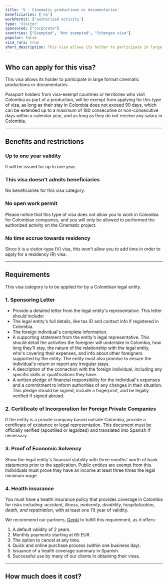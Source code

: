 ```yaml
---
title: 'V - Cinematic productions or documentaries'
beneficiaries: ['no']
workPermit: ['authorized activity']
type: 'Visitor'
sponsored: ["corporate"]
countries: ["Exempted", "Not exempted", "Schengen visa"]
popular: false
visa_rara: true
short_description: This visa allows its holder to participate in large format cinematic productions or documentaries.
---
```


## Who can apply for this visa?

This visa allows its holder to participate in large format cinematic productions or documentaries.

Passport holders from visa-exempt countries or territories who visit Colombia as part of a production, will be exempt from applying for this type of visa, as long as their stay in Colombia does not exceed 90 days, which can be extended up to a maximum of 180 consecutive or non-consecutive days within a calendar year, and as long as they do not receive any salary in Colombia.

---

## Benefits and restrictions

### **Up to one year validity**

It will be issued for up to one year.

### **This visa doesn’t admits beneficiaries**

No beneficiaries for this visa category.

### **No open work permit**

Please notice that this type of visa does not allow you to work in Colombia for Colombian companies, and you will only be allowed to performed the authorized activity on the Cinematic project.

### **No time accrue towards residency**

Since it is a visitor-type (V) visa, this won’t allow you to add time in order to apply for a residency (R) visa.

---

## Requirements

This visa category is to be applied for by a Colombian legal entity. 

### **1. Sponsoring Letter**

- Provide a detailed letter from the legal entity's representative. This letter should include:
- The legal entity's full details, like tax ID and contact info if registered in Colombia.
- The foreign individual's complete information.
- A supporting statement from the entity's legal representative. This should detail the activities the foreigner will undertake in Colombia, how long they'll stay, the nature of the relationship with the legal entity, who's covering their expenses, and info about other foreigners supported by the entity. The entity must also promise to ensure the individual's return or report any irregular stays.
- A description of the connection with the foreign individual, including any specific skills or qualifications they have.
- A written pledge of financial responsibility for the individual's expenses and a commitment to inform authorities of any changes in their situation. This pledge should be signed, include a fingerprint, and be legally verified if signed abroad.

### **2. Certificate of Incorporation for Foreign Private Companies**

If the entity is a private company based outside Colombia, provide a certificate of existence or legal representation. This document must be officially verified (apostilled or legalized) and translated into Spanish if necessary.

### **3. Proof of Economic Solvency**

Show the legal entity's financial stability with three months' worth of bank statements prior to the application. Public entities are exempt from this. Individuals must prove they have an income at least three times the legal minimum wage.

### **4. Health insurance**

You must have a health insurance policy that provides coverage in Colombia for risks including: *accident, illness, maternity, disability, hospitalization, death, and repatriation*, with at least one (1) year of validity.

We recommend our partners, [Genki](https://genki.world/?with=capitaleme) to fulfill this requirement, as it offers:

1. A default validity of 2 years.
2. Monthly payments starting at 65 EUR.
3. The option to cancel at any time.
4. Quick and online purchase process (within one business day).
5. Issuance of a health coverage summary in Spanish.
6. Successful use by many of our clients in obtaining their visas.

---
## How much does it cost?

<VisaCosts
    studyFees="54"
    issuanceFees="177"
    apostille={false}
    translation={false}
/>
